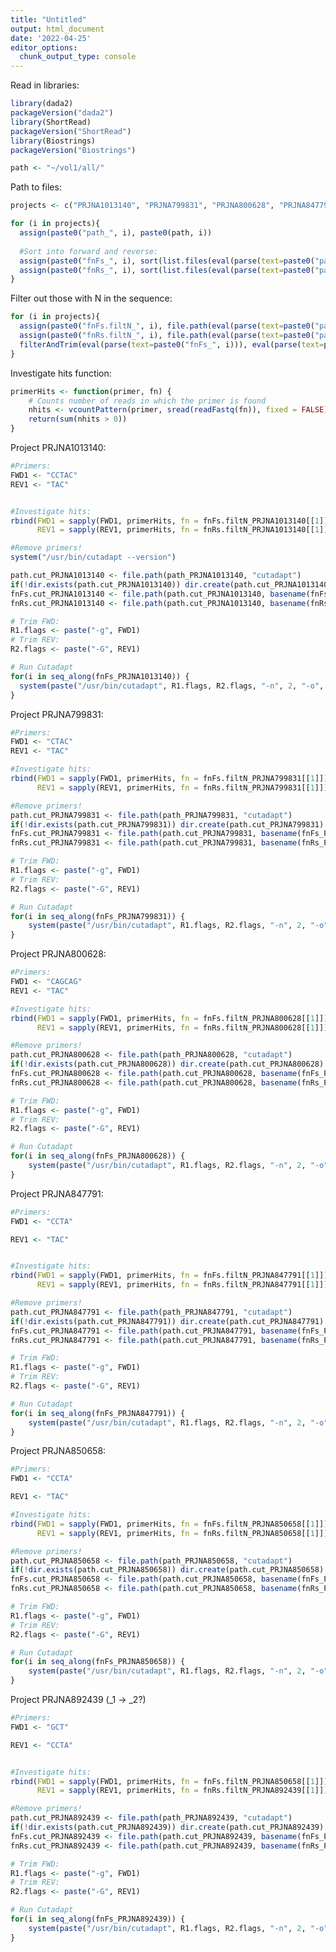 ```yaml
---
title: "Untitled"
output: html_document
date: '2022-04-25'
editor_options: 
  chunk_output_type: console
---
```


Read in libraries:
```r
library(dada2)
packageVersion("dada2")
library(ShortRead)
packageVersion("ShortRead")
library(Biostrings)
packageVersion("Biostrings")

path <- "~/vol1/all/"
```

Path to files: 
```r
projects <- c("PRJNA1013140", "PRJNA799831", "PRJNA800628", "PRJNA847791", "PRJNA850658", "PRJNA892439")

for (i in projects){
  assign(paste0("path_", i), paste0(path, i))
  
  #Sort into forward and reverse:
  assign(paste0("fnFs_", i), sort(list.files(eval(parse(text=paste0("path_", i))), pattern = "_1.fastq.gz", full.names = TRUE)))
  assign(paste0("fnRs_", i), sort(list.files(eval(parse(text=paste0("path_", i))), pattern = "_2.fastq.gz", full.names = TRUE)))
}
```

Filter out those with N in the sequence:
```r
for (i in projects){
  assign(paste0("fnFs.filtN_", i), file.path(eval(parse(text=paste0("path_", i))), "filtN", basename(eval(parse(text=paste0("fnFs_", i))))))
  assign(paste0("fnRs.filtN_", i), file.path(eval(parse(text=paste0("path_", i))), "filtN", basename(eval(parse(text=paste0("fnRs_", i))))))
  filterAndTrim(eval(parse(text=paste0("fnFs_", i))), eval(parse(text=paste0("fnFs.filtN_", i))), eval(parse(text=paste0("fnRs_", i))), eval(parse(text=paste0("fnRs.filtN_", i))), maxN = 0, multithread = TRUE)
}

```

Investigate hits function:
```r
primerHits <- function(primer, fn) {
    # Counts number of reads in which the primer is found
    nhits <- vcountPattern(primer, sread(readFastq(fn)), fixed = FALSE)
    return(sum(nhits > 0))
}
```


Project PRJNA1013140:
```r
#Primers:
FWD1 <- "CCTAC"
REV1 <- "TAC"


#Investigate hits:
rbind(FWD1 = sapply(FWD1, primerHits, fn = fnFs.filtN_PRJNA1013140[[1]]), 
      REV1 = sapply(REV1, primerHits, fn = fnRs.filtN_PRJNA1013140[[1]]))

#Remove primers!
system("/usr/bin/cutadapt --version")

path.cut_PRJNA1013140 <- file.path(path_PRJNA1013140, "cutadapt")
if(!dir.exists(path.cut_PRJNA1013140)) dir.create(path.cut_PRJNA1013140)
fnFs.cut_PRJNA1013140 <- file.path(path.cut_PRJNA1013140, basename(fnFs_PRJNA1013140))
fnRs.cut_PRJNA1013140 <- file.path(path.cut_PRJNA1013140, basename(fnRs_PRJNA1013140))

# Trim FWD:
R1.flags <- paste("-g", FWD1) 
# Trim REV:
R2.flags <- paste("-G", REV1) 

# Run Cutadapt
for(i in seq_along(fnFs_PRJNA1013140)) {
  system(paste("/usr/bin/cutadapt", R1.flags, R2.flags, "-n", 2, "-o", fnFs.cut_PRJNA1013140[i], "-p", fnRs.cut_PRJNA1013140[i], fnFs.filtN_PRJNA1013140[i], fnRs.filtN_PRJNA1013140[i]))
}
```


Project PRJNA799831:
```r
#Primers:
FWD1 <- "CTAC"
REV1 <- "TAC"

#Investigate hits:
rbind(FWD1 = sapply(FWD1, primerHits, fn = fnFs.filtN_PRJNA799831[[1]]), 
      REV1 = sapply(REV1, primerHits, fn = fnRs.filtN_PRJNA799831[[1]]))

#Remove primers!
path.cut_PRJNA799831 <- file.path(path_PRJNA799831, "cutadapt")
if(!dir.exists(path.cut_PRJNA799831)) dir.create(path.cut_PRJNA799831)
fnFs.cut_PRJNA799831 <- file.path(path.cut_PRJNA799831, basename(fnFs_PRJNA799831))
fnRs.cut_PRJNA799831 <- file.path(path.cut_PRJNA799831, basename(fnRs_PRJNA799831))

# Trim FWD:
R1.flags <- paste("-g", FWD1) 
# Trim REV:
R2.flags <- paste("-G", REV1) 

# Run Cutadapt
for(i in seq_along(fnFs_PRJNA799831)) {
    system(paste("/usr/bin/cutadapt", R1.flags, R2.flags, "-n", 2, "-o", fnFs.cut_PRJNA799831[i], "-p", fnRs.cut_PRJNA799831[i], fnFs.filtN_PRJNA799831[i], fnRs.filtN_PRJNA799831[i]))
}
```

Project PRJNA800628:
```r
#Primers:
FWD1 <- "CAGCAG"
REV1 <- "TAC"

#Investigate hits:
rbind(FWD1 = sapply(FWD1, primerHits, fn = fnFs.filtN_PRJNA800628[[1]]),
      REV1 = sapply(REV1, primerHits, fn = fnRs.filtN_PRJNA800628[[1]]))

#Remove primers!
path.cut_PRJNA800628 <- file.path(path_PRJNA800628, "cutadapt")
if(!dir.exists(path.cut_PRJNA800628)) dir.create(path.cut_PRJNA800628)
fnFs.cut_PRJNA800628 <- file.path(path.cut_PRJNA800628, basename(fnFs_PRJNA800628))
fnRs.cut_PRJNA800628 <- file.path(path.cut_PRJNA800628, basename(fnRs_PRJNA800628))

# Trim FWD:
R1.flags <- paste("-g", FWD1) 
# Trim REV:
R2.flags <- paste("-G", REV1) 

# Run Cutadapt
for(i in seq_along(fnFs_PRJNA800628)) {
    system(paste("/usr/bin/cutadapt", R1.flags, R2.flags, "-n", 2, "-o", fnFs.cut_PRJNA800628[i], "-p", fnRs.cut_PRJNA800628[i], fnFs.filtN_PRJNA800628[i], fnRs.filtN_PRJNA800628[i]))
}
```

Project PRJNA847791:
```r
#Primers:
FWD1 <- "CCTA"

REV1 <- "TAC"


#Investigate hits:
rbind(FWD1 = sapply(FWD1, primerHits, fn = fnFs.filtN_PRJNA847791[[1]]), 
      REV1 = sapply(REV1, primerHits, fn = fnRs.filtN_PRJNA847791[[1]]))

#Remove primers!
path.cut_PRJNA847791 <- file.path(path_PRJNA847791, "cutadapt")
if(!dir.exists(path.cut_PRJNA847791)) dir.create(path.cut_PRJNA847791)
fnFs.cut_PRJNA847791 <- file.path(path.cut_PRJNA847791, basename(fnFs_PRJNA847791))
fnRs.cut_PRJNA847791 <- file.path(path.cut_PRJNA847791, basename(fnRs_PRJNA847791))

# Trim FWD:
R1.flags <- paste("-g", FWD1) 
# Trim REV:
R2.flags <- paste("-G", REV1) 

# Run Cutadapt
for(i in seq_along(fnFs_PRJNA847791)) {
    system(paste("/usr/bin/cutadapt", R1.flags, R2.flags, "-n", 2, "-o", fnFs.cut_PRJNA847791[i], "-p", fnRs.cut_PRJNA847791[i], fnFs.filtN_PRJNA847791[i], fnRs.filtN_PRJNA847791[i]))
}
```

Project PRJNA850658:
```r
#Primers:
FWD1 <- "CCTA"

REV1 <- "TAC"

#Investigate hits:
rbind(FWD1 = sapply(FWD1, primerHits, fn = fnFs.filtN_PRJNA850658[[1]]), 
      REV1 = sapply(REV1, primerHits, fn = fnRs.filtN_PRJNA850658[[1]]))

#Remove primers!
path.cut_PRJNA850658 <- file.path(path_PRJNA850658, "cutadapt")
if(!dir.exists(path.cut_PRJNA850658)) dir.create(path.cut_PRJNA850658)
fnFs.cut_PRJNA850658 <- file.path(path.cut_PRJNA850658, basename(fnFs_PRJNA850658))
fnRs.cut_PRJNA850658 <- file.path(path.cut_PRJNA850658, basename(fnRs_PRJNA850658))

# Trim FWD:
R1.flags <- paste("-g", FWD1) 
# Trim REV:
R2.flags <- paste("-G", REV1) 

# Run Cutadapt
for(i in seq_along(fnFs_PRJNA850658)) {
    system(paste("/usr/bin/cutadapt", R1.flags, R2.flags, "-n", 2, "-o", fnFs.cut_PRJNA850658[i], "-p", fnRs.cut_PRJNA850658[i], fnFs.filtN_PRJNA850658[i], fnRs.filtN_PRJNA850658[i]))
}
```

Project PRJNA892439 (_1 -> _2?)
```r
#Primers:
FWD1 <- "GCT"

REV1 <- "CCTA"


#Investigate hits:
rbind(FWD1 = sapply(FWD1, primerHits, fn = fnFs.filtN_PRJNA850658[[1]]), 
      REV1 = sapply(REV1, primerHits, fn = fnRs.filtN_PRJNA892439[[1]]))

#Remove primers!
path.cut_PRJNA892439 <- file.path(path_PRJNA892439, "cutadapt")
if(!dir.exists(path.cut_PRJNA892439)) dir.create(path.cut_PRJNA892439)
fnFs.cut_PRJNA892439 <- file.path(path.cut_PRJNA892439, basename(fnFs_PRJNA892439))
fnRs.cut_PRJNA892439 <- file.path(path.cut_PRJNA892439, basename(fnRs_PRJNA892439))

# Trim FWD:
R1.flags <- paste("-g", FWD1) 
# Trim REV:
R2.flags <- paste("-G", REV1) 

# Run Cutadapt
for(i in seq_along(fnFs_PRJNA892439)) {
    system(paste("/usr/bin/cutadapt", R1.flags, R2.flags, "-n", 2, "-o", fnFs.cut_PRJNA892439[i], "-p", fnRs.cut_PRJNA892439[i], fnFs.filtN_PRJNA892439[i], fnRs.filtN_PRJNA892439[i]))
}
```